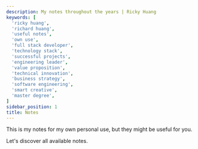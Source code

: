 ```yaml
---
description: My notes throughout the years | Ricky Huang
keywords: [
  'ricky huang',
  'richard huang',
  'useful notes',
  'own use',
  'full stack developer',
  'technology stack',
  'successful projects',
  'engineering leader',
  'value proposition',
  'technical innovation',
  'business strategy',
  'software engineering',
  'smart creative',
  'master degree',
]
sidebar_position: 1
title: Notes
---
```


<Welcome />

This is my notes for my own personal use, but they might be useful for you.

Let's discover all available notes.
